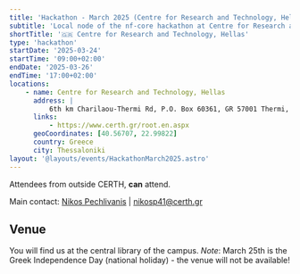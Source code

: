 ```yaml
---
title: 'Hackathon - March 2025 (Centre for Research and Technology, Hellas)'
subtitle: 'Local node of the nf-core hackathon at Centre for Research and Technology, Hellas'
shortTitle: '🇬🇷 Centre for Research and Technology, Hellas'
type: 'hackathon'
startDate: '2025-03-24'
startTime: '09:00+02:00'
endDate: '2025-03-26'
endTime: '17:00+02:00'
locations:
    - name: Centre for Research and Technology, Hellas
      address: |
          6th km Charilaou-Thermi Rd, P.O. Box 60361, GR 57001 Thermi, Thessaloniki, Greece
      links:
          - https://www.certh.gr/root.en.aspx
      geoCoordinates: [40.56707, 22.99822]
      country: Greece
      city: Thessaloniki
layout: '@layouts/events/HackathonMarch2025.astro'
---
```


Attendees from outside CERTH, **can** attend.

Main contact: [<i class="fab fa-slack"></i> Nikos Pechlivanis](https://nfcore.slack.com/team/U083L3UDXMG) | [nikosp41@certh.gr](mailto:nikosp41@certh.gr)

## Venue
You will find us at the central library of the campus.
_Note_: March 25th is the Greek Independence Day (national holiday) - the venue will not be available!
